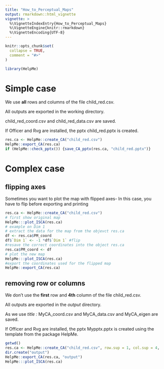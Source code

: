 ```yaml
---
title: "How_to_Perceptual_Maps"
output: rmarkdown::html_vignette
vignette: >
  %\VignetteIndexEntry{How_to_Perceptual_Maps}
  %\VignetteEngine{knitr::rmarkdown}
  %\VignetteEncoding{UTF-8}
---
```


```r
knitr::opts_chunk$set(
  collapse = TRUE,
  comment = "#>"
)
```

```r
library(HelpMe)
```

# Simple case

We use **all** rows and columns of the file child_red.csv.

All outputs are exported in the working directory.

child_red_coord.csv and child_red_data.csv are saved.

If Officer and Rvg are installed, the pptx child_red.pptx is created.

```r
res.ca <- HelpMe::create_CA("child_red.csv")
HelpMe::export_CA(res.ca)
if (HelpMe::check_pptx()) {save_CA_pptx(res.ca, "child_red.pptx")}
```

# Complex case

## flipping axes
Sometimes you want to plot the map with flipped axes-
In this case, you have to flip before exporting and printing

```r
res.ca <- HelpMe::create_CA("child_red.csv")
# first show original map
HelpMe:::plot_ISCA(res.ca)
# example on Dim 1
# extract the data for the map from the objevct res.ca
df <- res.ca$PM_coord
df$`Dim 1` <- -1 *df$`Dim 1` #flip
#resave the correct coordinates into the object res.ca
res.ca$PM_coord <- df
# plot the new map
HelpMe:::plot_ISCA(res.ca)
#export the coordinates used for the flipped map
HelpMe::export_CA(res.ca)
```

## removing row or columns

We don't use the **first** row and **4th** column of the file child_red.csv.

All outputs are exported in the *output* directory.

As we use *title :* MyCA_coord.csv and MyCA_data.csv and MyCA_eigen are saved.

If Officer and Rvg are installed, the pptx Mypptx.pptx is created using the template from the package HelpMe.

```r
getwd()
res.ca <- HelpMe::create_CA("child_red.csv", row.sup = 1, col.sup = 4, title = "MyCA")
dir.create("output")
HelpMe::export_CA(res.ca, "output")
HelpMe:::plot_ISCA(res.ca)
```


